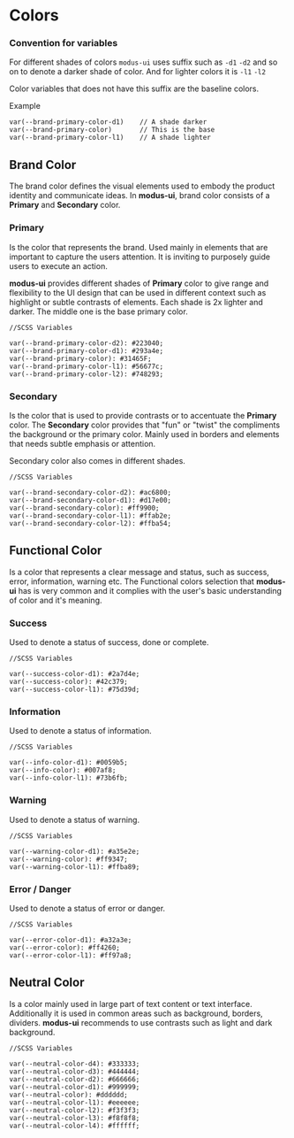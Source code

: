 
<Meta title="1-Design System/2 - Colors" />

# Colors

### Convention for variables

For different shades of colors `modus-ui` uses suffix such as `-d1` `-d2` and so on to denote a darker shade of color.
And for lighter colors it is `-l1` `-l2`

Color variables that does not have this suffix are the baseline colors.

Example

```
var(--brand-primary-color-d1)    // A shade darker
var(--brand-primary-color)       // This is the base
var(--brand-primary-color-l1)    // A shade lighter
```

## Brand Color

The brand color defines the visual elements used to embody the product identity and communicate ideas.
In **modus-ui**, brand color consists of a **Primary** and **Secondary** color.

### Primary

Is the color that represents the brand. Used mainly in elements that are important to capture the users attention.
It is inviting to purposely guide users to execute an action.

<ColorPalette>
  <ColorItem title="East Bay" colors={['#31465F']} />
</ColorPalette>

**modus-ui** provides different shades of **Primary** color to give range and flexibility to the UI design that can be used in different context such as highlight or subtle contrasts of elements.
Each shade is 2x lighter and darker. The middle one is the base primary color.

<ColorPalette>
  <ColorItem
    title="Primary Color Shades"
    colors={['#223040', '#293A4E', '#31465F', '#56677C', '#748293']}
  />
</ColorPalette>

```
//SCSS Variables

var(--brand-primary-color-d2): #223040;
var(--brand-primary-color-d1): #293a4e;
var(--brand-primary-color): #31465F;
var(--brand-primary-color-l1): #56677c;
var(--brand-primary-color-l2): #748293;
```

### Secondary

Is the color that is used to provide contrasts or to accentuate the **Primary** color.
The **Secondary** color provides that "fun" or "twist" the compliments the background or the primary color.
Mainly used in borders and elements that needs subtle emphasis or attention.

<ColorPalette>
  <ColorItem title="Orange Peel" colors={['#FF9900']} />
</ColorPalette>

Secondary color also comes in different shades.

<ColorPalette>
  <ColorItem
    title="Secondary Color Shades"
    colors={['#AC6800', '#D17E00', '#FF9900', '#FFAB2E', '#FFBA54']}
  />
</ColorPalette>

```
//SCSS Variables

var(--brand-secondary-color-d2): #ac6800;
var(--brand-secondary-color-d1): #d17e00;
var(--brand-secondary-color): #ff9900;
var(--brand-secondary-color-l1): #ffab2e;
var(--brand-secondary-color-l2): #ffba54;
```

## Functional Color

Is a color that represents a clear message and status, such as success, error, information, warning etc.
The Functional colors selection that **modus-ui** has is very common and it complies with the user's basic understanding of color and it's meaning.

### Success

Used to denote a status of success, done or complete.

<ColorPalette>
  <ColorItem title="Emerald" colors={['#42c379']} />
</ColorPalette>

<ColorPalette>
  <ColorItem
    title="Success Color Shades"
    colors={['#2A7D4E', '#42c379', '#75D39D']}
  />
</ColorPalette>

```
//SCSS Variables

var(--success-color-d1): #2a7d4e;
var(--success-color): #42c379;
var(--success-color-l1): #75d39d;
```

### Information

Used to denote a status of information.

<ColorPalette>
  <ColorItem title="Azure Radiance" colors={['#007af8']} />
</ColorPalette>

<ColorPalette>
  <ColorItem
    title="Information Color Shades"
    colors={['#0059B5', '#007af8', '#73B6FB']}
  />
</ColorPalette>

```
//SCSS Variables

var(--info-color-d1): #0059b5;
var(--info-color): #007af8;
var(--info-color-l1): #73b6fb;
```

### Warning

Used to denote a status of warning.

<ColorPalette>
  <ColorItem title="Coral" colors={['#ff9347']} />
</ColorPalette>

<ColorPalette>
  <ColorItem
    title="Warning Color Shades"
    colors={['#A35E2E', '#ff9347', '#FFBA89']}
  />
</ColorPalette>

```
//SCSS Variables

var(--warning-color-d1): #a35e2e;
var(--warning-color): #ff9347;
var(--warning-color-l1): #ffba89;
```

### Error / Danger

Used to denote a status of error or danger.

<ColorPalette>
  <ColorItem title="Radical Red" colors={['#ff4260']} />
</ColorPalette>

<ColorPalette>
  <ColorItem
    title="Error / Danger Color Shades"
    colors={['#A32A3E', '#ff4260', '#FF97A8']}
  />
</ColorPalette>

```
//SCSS Variables

var(--error-color-d1): #a32a3e;
var(--error-color): #ff4260;
var(--error-color-l1): #ff97a8;
```

## Neutral Color

Is a color mainly used in large part of text content or text interface. Additionally it is used in common areas
such as background, borders, dividers. **modus-ui** recommends to use contrasts such as light and dark background.

<ColorPalette>
  <ColorItem
    title="Monochrome"
    colors={[
      '#333333',
      '#444444',
      '#666666',
      '#999999',
      '#dddddd',
      '#eeeeee',
      '#f3f3f3',
      '#f8f8f8',
      '#ffffff'
    ]}
  />
</ColorPalette>

```
//SCSS Variables

var(--neutral-color-d4): #333333;
var(--neutral-color-d3): #444444;
var(--neutral-color-d2): #666666;
var(--neutral-color-d1): #999999;
var(--neutral-color): #dddddd;
var(--neutral-color-l1): #eeeeee;
var(--neutral-color-l2): #f3f3f3;
var(--neutral-color-l3): #f8f8f8;
var(--neutral-color-l4): #ffffff;
```
